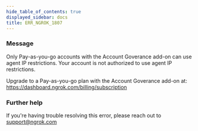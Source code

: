 ```yaml
---
hide_table_of_contents: true
displayed_sidebar: docs
title: ERR_NGROK_1807
---
```


### Message

Only Pay-as-you-go accounts with the Account Goverance add-on can use agent IP restrictions.
Your account is not authorized to use agent IP restrictions.

Upgrade to a Pay-as-you-go plan with the Account Goverance add-on at: https://dashboard.ngrok.com/billing/subscription

<ErrorDetails />

### Further help

If you're having trouble resolving this error, please reach out to [support@ngrok.com](mailto:support@ngrok.com?subject=Help%20with%20ERR_NGROK_1807)
